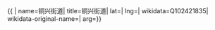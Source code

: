 {{ {{{1|PRC admin/showdata}}}|
name=铜兴街道|
title=铜兴街道|
lat=|
lng=|
wikidata=Q102421835|
wikidata-original-name=|
arg={{{arg|}}}}}